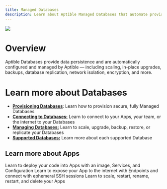 ```yaml
---
title: Managed Databases
description: Learn about Aptible Managed Databases that automate provisioning, maintenance, and scaling
---
```


![](/images/databases.png)

# Overview

Aptible Databases provide data persistence and are automatically configured and managed by Aptible — including scaling, in-place upgrades, backups, database replication, network isolation, encryption, and more.

# Learn more about Databases

* **[Provisioning Databases](/docs/provisioning-databases)**: Learn how to provision secure, fully Managed Databases
* **[Connecting to Databases:](/docs/connecting-to-databases)** Learn to connect to your Apps, your team, or the internet to your Databases
* **[Managing Databases:](/docs/managing-databases)** Learn to scale, upgrade, backup, restore, or replicate your Databases
* **[Supported Databases:](/docs/supported-databases)** Learn more about each supported Database

## Learn more about Apps

<CardGroup cols={3}>
  <Card. title="Deploying Apps" icon="book" iconType="duotone">
  Learn to deploy your code into Apps with an image, Services, and Configuration
  </Card>
  <Card title="Connecting to Apps" icon="book" iconType="duotone" >
    Learn to expose your App to the internet with Endpoints and connect with ephemeral SSH sessions
  </Card>
  <Card title="Managing Apps" icon="book" iconType="duotone">
      Learn to scale, restart, rename, restart, and delete your Apps
  </Card>
</CardGroup>